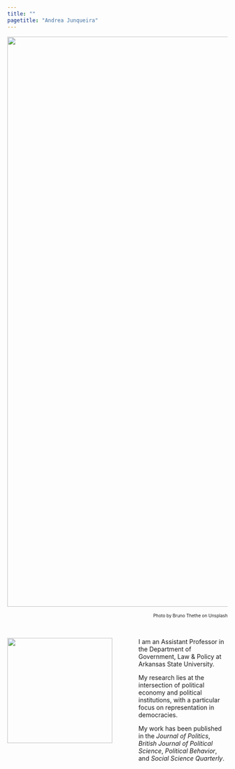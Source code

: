 ```yaml
---
title: ""
pagetitle: "Andrea Junqueira"
---
```


<img src="/Users/ajunqueira/Library/CloudStorage/Dropbox-A-State/Andrea Junqueira/website/andrea-junqueira.github.io/bruno-thethe-br.jpg" class="inline" width="1300"/>

<div style="text-align: right"> <font size="1">Photo by Bruno Thethe on Unsplash</font> </div>



<br /> 


<img src="/Users/ajunqueira/Library/CloudStorage/Dropbox-A-State/Andrea Junqueira/website/andrea-junqueira.github.io/IMG-3979-modified.png" style="inline" width="240" align="left"/>


<div style="padding-left:300px">

I am an Assistant Professor in the Department of Government, Law & Policy at Arkansas State University. 

My research lies at the intersection of political economy and political institutions, with a particular focus on representation in democracies. 

My work has been published in the *Journal of Politics*, *British Journal of Political Science*, *Political Behavior*, and *Social Science Quarterly*.

</div>

